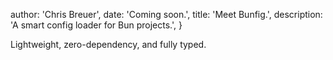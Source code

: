 
  author: 'Chris Breuer',
  date: 'Coming soon.',
  title: 'Meet Bunfig.',
  description: 'A smart config loader for Bun projects.',
}


Lightweight, zero-dependency, and fully typed.
